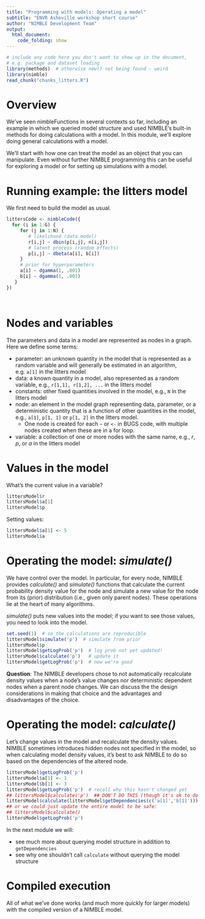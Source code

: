 ```yaml
---
title: "Programming with models: Operating a model"
subtitle: "ENVR Asheville workshop short course"
author: "NIMBLE Development Team"
output:
  html_document:
    code_folding: show
---
```



```r
# include any code here you don't want to show up in the document,
# e.g. package and dataset loading
library(methods)  # otherwise new() not being found - weird
library(nimble)
read_chunk("chunks_litters.R")
```

# Overview

We've seen nimbleFunctions in several contexts so far, including an example in which we queried model structure and used NIMBLE's built-in methods for doing calculations with a model. In this module, we'll explore doing general calculations with a model. 

We'll start with how one can treat the model as an object that you can manipulate. Even without further NIMBLE programming this can be useful for exploring a model or for setting up simulations with a model.

# Running example: the litters model

We first need to build the model as usual. 

```r
littersCode <- nimbleCode({
  for (i in 1:G) {
     for (j in 1:N) {
        # likelihood (data model)
        r[i,j] ~ dbin(p[i,j], n[i,j])
        # latent process (random effects)
        p[i,j] ~ dbeta(a[i], b[i]) 
     }
     # prior for hyperparameters
     a[i] ~ dgamma(1, .001)
     b[i] ~ dgamma(1, .001)
   }
})
```

```r
```

```r
```

# Nodes and variables

The parameters and data in a model are represented as nodes in a graph. Here we define some terms:

 - parameter: an unknown quantity in the model that is represented as a random variable and will generally be estimated in an algorithm, e.g. `a[1]` in the litters model
 - data: a known quantity in a model, also represented as a random variable, e.g., `r[1,1], r[1,2], ...` in the litters model
 - constants: other fixed quantities involved in the model, e.g., `N` in the litters model
 - node: an element in the model graph representing data, parameter, or a deterministic quantity that is a function of other quantities in the model, e.g., `a[1]`, `p[1, 1]` or `p[1, 2]` in the litters model.
     - One node is created for each `~` or `<-` in BUGS code, with multiple nodes created when these are in a for loop.
 - variable: a collection of one or more nodes with the same name, e.g., *r*, *p*, or *a* in the litters model


# Values in the model

What's the current value in a variable?


```r
littersModel$r  
littersModel$a[1]
littersModel$p
```

Setting values:

```r
littersModel$a[1] <- 5
littersModel$a
```


# Operating the model: *simulate()*
 
We have control over the model. In particular, for every node, NIMBLE provides *calculate()* and *simulate()* functions that calculate the current probability density value for the node and simulate a new value for the node from its (prior) distribution (i.e., given only parent nodes). These operations lie at the heart of many algorithms.

*simulate()* puts new values into the model; if you want to see those values, you need to look into the model.

```r
set.seed(1)  # so the calculations are reproducible
littersModel$simulate('p')  # simulate from prior
littersModel$p
littersModel$getLogProb('p')  # log prob not yet updated!
littersModel$calculate('p')   # update it
littersModel$getLogProb('p')  # now we're good
```

**Question**: The NIMBLE developers chose to not automatically recalculate density values when a node's value changes nor deterministic dependent nodes when a parent node changes. We can discuss the the design considerations in making that choice and the advantages and disadvantages of the choice.

# Operating the model: *calculate()* 


Let's change values in the model and recalculate the density values. NIMBLE sometimes introduces hidden nodes not specified in the model, so when calculating model density values, it's best to ask NIMBLE to do so based on the dependencies of the altered node.

```r
littersModel$getLogProb('p')
littersModel$a[1] <- 1
littersModel$b[1] <- 3
littersModel$getLogProb('p')  # recall why this hasn't changed yet
## littersModel$calculate('p')  ## DON'T DO THIS (though it's ok to do here...)
littersModel$calculate(littersModel$getDependencies(c('a[1]','b[1]')))
## or we could just update the entire model to be safe:
## littersModel$calculate()
littersModel$getLogProb('p')
```

In the next module we will:

 - see much more about querying model structure in addition to `getDependencies`
 - see why one shouldn't call `calculate` without querying the model structure

# Compiled execution

All of what we've done works (and much more quickly for larger models) with the compiled version of a NIMBLE model.
